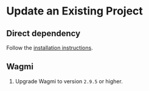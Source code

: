 # Update an Existing Project

## Direct dependency 
Follow the [installation instructions](/identity/smart-wallet/introduction/install-web).

## Wagmi 
1. Upgrade Wagmi to version `2.9.5` or higher. 